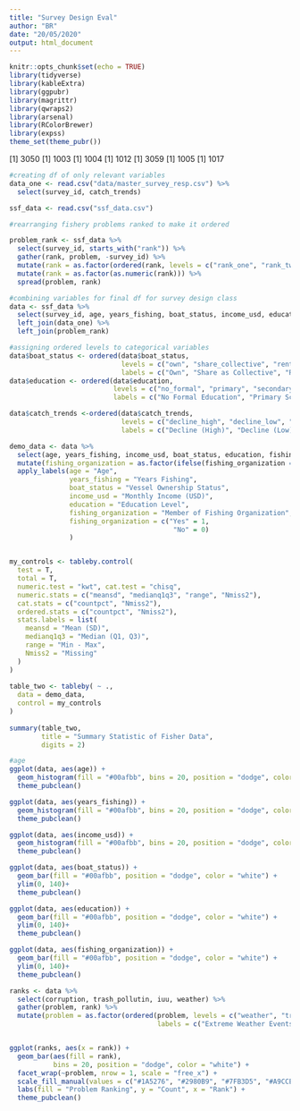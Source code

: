 ```yaml
---
title: "Survey Design Eval"
author: "BR"
date: "20/05/2020"
output: html_document
---
```


```r
knitr::opts_chunk$set(echo = TRUE)
library(tidyverse)
library(kableExtra)
library(ggpubr)
library(magrittr)
library(qwraps2)
library(arsenal)
library(RColorBrewer)
library(expss)
theme_set(theme_pubr())
```
[1] 3050
[1] 1003
[1] 1004
[1] 1012
[1] 3059
[1] 1005
[1] 1017

```r
#creating df of only relevant variables
data_one <- read.csv("data/master_survey_resp.csv") %>% 
  select(survey_id, catch_trends)

ssf_data <- read.csv("ssf_data.csv")

#rearranging fishery problems ranked to make it ordered 

problem_rank <- ssf_data %>% 
  select(survey_id, starts_with("rank")) %>% 
  gather(rank, problem, -survey_id) %>% 
  mutate(rank = as.factor(ordered(rank, levels = c("rank_one", "rank_two", "rank_three", "rank_four")))) %>% 
  mutate(rank = as.factor(as.numeric(rank))) %>% 
  spread(problem, rank)

#combining variables for final df for survey design class
data <- ssf_data %>% 
  select(survey_id, age, years_fishing, boat_status, income_usd, education, fishing_organization) %>% 
  left_join(data_one) %>% 
  left_join(problem_rank)

#assigning ordered levels to categorical variables
data$boat_status <- ordered(data$boat_status, 
                            levels = c("own", "share_collective", "rent", "share_employee"),
                            labels = c("Own", "Share as Collective", "Rent", "Share as Employee")) #share_employee has least ownership of vessel
data$education <- ordered(data$education, 
                          levels = c("no_formal", "primary", "secondary", "vocational", "university", "other"),
                          labels = c("No Formal Education", "Primary School", "Secondary School", "Vocational/Trade School", "University or Higher", "Other"))

data$catch_trends <-ordered(data$catch_trends, 
                            levels = c("decline_high", "decline_low", "no_change", "increase_low", "increase_high"),
                            labels = c("Decline (High)", "Decline (Low)", "No Change", "Increase (Low)", "Increase (High)"))
```

```r
demo_data <- data %>% 
  select(age, years_fishing, income_usd, boat_status, education, fishing_organization) %>%
  mutate(fishing_organization = as.factor(ifelse(fishing_organization == "yes", 1, 0))) %>% 
  apply_labels(age = "Age",
               years_fishing = "Years Fishing",
               boat_status = "Vessel Ownership Status",
               income_usd = "Monthly Income (USD)",
               education = "Education Level",
               fishing_organization = "Member of Fishing Organization",
               fishing_organization = c("Yes" = 1,
                                         "No" = 0)
               )


my_controls <- tableby.control(
  test = T,
  total = T,
  numeric.test = "kwt", cat.test = "chisq",
  numeric.stats = c("meansd", "medianq1q3", "range", "Nmiss2"),
  cat.stats = c("countpct", "Nmiss2"),
  ordered.stats = c("countpct", "Nmiss2"),
  stats.labels = list(
    meansd = "Mean (SD)",
    medianq1q3 = "Median (Q1, Q3)",
    range = "Min - Max",
    Nmiss2 = "Missing"
  )
)
 
table_two <- tableby( ~ .,
  data = demo_data,
  control = my_controls
)
 
summary(table_two,
        title = "Summary Statistic of Fisher Data",
        digits = 2)

```

```r
#age
ggplot(data, aes(age)) +
  geom_histogram(fill = "#00afbb", bins = 20, position = "dodge", color = "white") +
  theme_pubclean()

ggplot(data, aes(years_fishing)) +
  geom_histogram(fill = "#00afbb", bins = 20, position = "dodge", color = "white") +
  theme_pubclean()

ggplot(data, aes(income_usd)) +
  geom_histogram(fill = "#00afbb", bins = 20, position = "dodge", color = "white") +
  theme_pubclean()

ggplot(data, aes(boat_status)) +
  geom_bar(fill = "#00afbb", position = "dodge", color = "white") +
  ylim(0, 140)+
  theme_pubclean()

ggplot(data, aes(education)) +
  geom_bar(fill = "#00afbb", position = "dodge", color = "white") +
  ylim(0, 140)+
  theme_pubclean()

ggplot(data, aes(fishing_organization)) +
  geom_bar(fill = "#00afbb", position = "dodge", color = "white") +
  ylim(0, 140)+
  theme_pubclean()


```

```r
ranks <- data %>% 
  select(corruption, trash_pollutin, iuu, weather) %>%
  gather(problem, rank) %>% 
  mutate(problem = as.factor(ordered(problem, levels = c("weather", "trash_pollutin", "iuu", "corruption"),
                                     labels = c("Extreme Weather Events", "Marine Pollution", "Illegal Fishing", "Corruption of Fishery Officials"))))


ggplot(ranks, aes(x = rank)) +
  geom_bar(aes(fill = rank),
           bins = 20, position = "dodge", color = "white") +
  facet_wrap(~problem, nrow = 1, scale = "free_x") + 
  scale_fill_manual(values = c("#1A5276", "#2980B9", "#7FB3D5", "#A9CCE3")) +
  labs(fill = "Problem Ranking", y = "Count", x = "Rank") +
  theme_pubclean()
```
